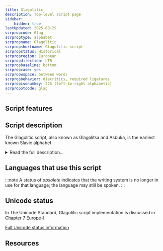 ```yaml
---
title: Glagolitic
description: Top-level script page
sidebar:
    hidden: true
lastUpdated: 2025-08-29
scrpropcode: Glag
scrproptype: alphabet
scrpropname: Glagolitic
scrpropshortname: Glagolitic script
scrpropstatus: Historical
scrpropregion: European
scrpropdirection: LTR
scrpropbaseline: bottom
scrpropcase: yes
scrpropwspace: between words
scrpropbehavior: diacritics, required ligatures
scrpropisonumkey: 225 (left-to-right alphabetic)
scrpropotcode: glag
---
```



## Script features

<ScriptInfo />

## Script description

The Glagolitic script, also known as Glagolitsa and Asbuka, is the earliest known Slavic alphabet.

<details>
<summary>Read the full description...</summary>The name Glagolitic comes from the Old Slavic word _glagol_, meaning _word_. The origins of the script are not clear; two opposing views claim that it was either created by a single individual (most popularly cited as Constantine/St. Cyril), or that it was derived from Greek cursive forms and was already in use by the time St. Cyril arrived in the area. Cubberley suggests in 'The Slavic Alphabets' that the Slavs themselves created the script based on Greek cursive letters a few centuries before St Cyril and St Methodius' mission in 860, and that St. Cyril formalized the system and added some new letters based on Coptic, Hebrew or Armenian forms, to represent sounds not found in Greek. What is known is that Glagolitic writing was used throughout the Balkans in tandem with Cyrillic until the 13th century, after which time it was largely replaced by Cyrillic. In Croatia, Glagolitic continued to be used until the 19th century, particularly in the church, and is still used in a limited way on the island of Krk.

The order of the alphabet basically follows the Greek order, with the additional non-Greek letters appended at the end. The script underwent a number of gradual changes during the course of its use, and as a result there are two main variants known as 'round' and 'square'. The round form is the older of the two and was used throughout a wider geographical area, although fewer examples of it have survived. The square form (also sometimes called Croatian Glagolitic) was used from the 13th to the 19th century in Croatia, where it is still used for decorative purposes, especially on the island of Krk. Due to the gradual and constant development of the script, the exact number of letters is unknown; many documents contain letters which have not been found elsewhere.

The script is read from left to right. It uses upper and lower case; the lower case set is almost entirely a smaller version of the upper case set. Later documents written in Croatian Glagolitic make use of literally hundreds of ligatures, in which two letters are joined to create a new letter, and of 'broken ligatures', in which half of a letter may be joined to another to create a new letter. There are no contextual changes in the forms of letters. The Unicode Standard 5.0 encodes 44 upper case and 44 lower case symbols in the round form of the script, a few of each case being variants of the same letter. Ligatures are not encoded separately.Glagolitic uses Latin commas and full stops, as well as semicolons as question marks, colons as alternative full stops, a middle dot to indicate numeric use of the letter, and a three-dot mark to separate paragraphs. There are no separate numbers, but numerical values are assigned to letters, indicated by a middle dot flanking the symbol on both sides, or by a macron or tilde over it. A tilde can also be written over abbreviated words. Round Glagolitic hangs from the [baseline](/reference/glossary#baseline).
</details>

## Languages that use this script

:::note
A status of _obsolete_ indicates that the writing system is no longer in use for that language; the language may still be spoken.
:::

<WsList script='Glag' wsMax='5' />

## Unicode status

In The Unicode Standard, Glagolitic script implementation is discussed in [Chapter 7 Europe-I](http://www.unicode.org/versions/latest/ch07.pdf).


[Full Unicode status information](/scrlang/unicode/glag-unicode)

## Resources

<ScriptResources detailSummary='seemore' />

